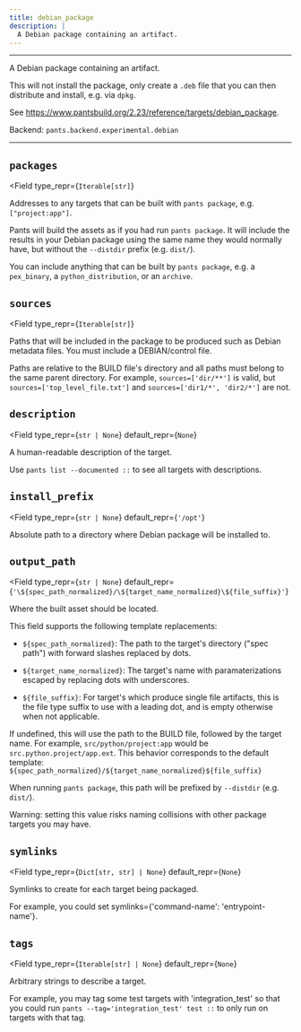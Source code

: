 ```yaml
---
title: debian_package
description: |
  A Debian package containing an artifact.
---
```



---

A Debian package containing an artifact.

This will not install the package, only create a `.deb` file that you can then distribute and install, e.g. via `dpkg`.

See https://www.pantsbuild.org/2.23/reference/targets/debian_package.

Backend: <span className="color--primary">`pants.backend.experimental.debian`</span>

---

<span className={styles.options}>

## `packages`

<Field
    type_repr={`Iterable[str]`}
>

Addresses to any targets that can be built with `pants package`, e.g. `["project:app"]`.

Pants will build the assets as if you had run `pants package`. It will include the results in your Debian package using the same name they would normally have, but without the `--distdir` prefix (e.g. `dist/`).

You can include anything that can be built by `pants package`, e.g. a `pex_binary`, a `python_distribution`, or an `archive`.

</Field>

## `sources`

<Field
    type_repr={`Iterable[str]`}
>

Paths that will be included in the package to be produced such as Debian metadata files. You must include a DEBIAN/control file.

Paths are relative to the BUILD file&#x27;s directory and all paths must belong to the same parent directory. For example, `sources=['dir/**']` is valid, but `sources=['top_level_file.txt']` and `sources=['dir1/*', 'dir2/*']` are not.

</Field>

## `description`

<Field
    type_repr={`str | None`}
    default_repr={`None`}
>

A human-readable description of the target.

Use `pants list --documented ::` to see all targets with descriptions.

</Field>

## `install_prefix`

<Field
    type_repr={`str | None`}
    default_repr={`'/opt'`}
>

Absolute path to a directory where Debian package will be installed to.

</Field>

## `output_path`

<Field
    type_repr={`str | None`}
    default_repr={`'\${spec_path_normalized}/\${target_name_normalized}\${file_suffix}'`}
>

Where the built asset should be located.

This field supports the following template replacements:

- `${spec_path_normalized}`: The path to the target&#x27;s directory (&#x22;spec path&#x22;) with forward slashes replaced by dots.

- `${target_name_normalized}`: The target&#x27;s name with paramaterizations escaped by replacing dots with underscores.

- `${file_suffix}`: For target&#x27;s which produce single file artifacts, this is the file type suffix to use with a leading dot,
  and is empty otherwise when not applicable.

If undefined, this will use the path to the BUILD file, followed by the target name. For example, `src/python/project:app` would be `src.python.project/app.ext`. This behavior corresponds to the default template: `${spec_path_normalized}/${target_name_normalized}${file_suffix}`

When running `pants package`, this path will be prefixed by `--distdir` (e.g. `dist/`).

Warning: setting this value risks naming collisions with other package targets you may have.

</Field>

## `symlinks`

<Field
    type_repr={`Dict[str, str] | None`}
    default_repr={`None`}
>

Symlinks to create for each target being packaged.

For example, you could set symlinks=&#123;&#x27;command-name&#x27;: &#x27;entrypoint-name&#x27;&#125;.

</Field>

## `tags`

<Field
    type_repr={`Iterable[str] | None`}
    default_repr={`None`}
>

Arbitrary strings to describe a target.

For example, you may tag some test targets with &#x27;integration_test&#x27; so that you could run `pants --tag='integration_test' test ::` to only run on targets with that tag.

</Field>

</span>
